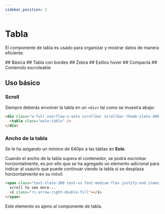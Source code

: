 ```yaml
---
sidebar_position: 2
---
```



# Tabla

El componente de tabla es usado para organizar y mostrar datos de manera eficiente.


<div className="space-y-8 use-h2-only-for-anchors">
	## Básica
	<Basic />
	## Tabla con bordes
	<Bordered />
	## Zebra
	<Striped />
	## Estilos hover
	<Hoverable />
	## Compacta
	<Compact />
	## Contenido escroleable
	<ScrollContent />
</div>



## Uso básico

### Scroll
Siempre deberás envolver la tabla en un `<div>` tal como se muestra abajo:

```html
<div class="w-full overflow-x-auto scrollbar scrollbar-thumb-slate-400 scrollbar-track-slate-100">
  <table class="eolo-table" />
</div>
```



### Ancho de la tabla
Se le ha asigando un mínimo de 640px a las tablas en **Eolo**.

Cuando el ancho de la tabla supera el contenedor, se podrá escrolear horizontalmente, es por ello 
que se ha agregado un elemento adicional para indicar al usaurio que puede continuar viendo la 
tabla si se desplaza horizontalmente en su móvil.

```html
<span class="text-slate-300 text-xs font-medium flex justify-end items-center mb-4 md:hidden">
  scroll to see more...
  <i class="ri-arrow-right-double-fill"></i>
</span>
```

Este elemento es ajeno al componente de tabla.